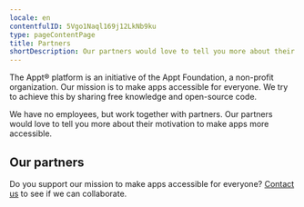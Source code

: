 ```yaml
---
locale: en
contentfulID: 5Vgo1Naql169j12LkNb9ku
type: pageContentPage
title: Partners
shortDescription: Our partners would love to tell you more about their motivation to make apps more accessible.
---
```


The Appt® platform is an initiative of the Appt Foundation, a non-profit organization. Our mission is to make apps accessible for everyone. We try to achieve this by sharing free knowledge and open-source code.

We have no employees, but work together with partners. Our partners would love to tell you more about their motivation to make apps more accessible.

## Our partners

<LinkList title="Partners link list" isHighlighted={true}>
  <LinkListItem url="/en/partners/abra" title="Read more about Abra" pageTitle="Abra" shortDescription="Abra builds software and provides consulting to make digital accessibility understandable for everyone." icon="/img/light/Abra icon (black).svg" darkIcon="/img/dark/Abra icon (white).svg" iconAlt="Abra icon in black colors"/>
  <LinkListItem url="/en/partners/q42" title="Read more about Q42" pageTitle="Q42" shortDescription="Digital product studio Q42 is co-initiator of Appt.org and created the library for measuring accessibility features in apps." icon="/img/light/q42-logo-black.png" darkIcon="/img/dark/q42-logo-white.png" iconAlt="Q42 logo"/>
</LinkList>

Do you support our mission to make apps accessible for everyone? [Contact us](mailto:info@appt.org) to see if we can collaborate.